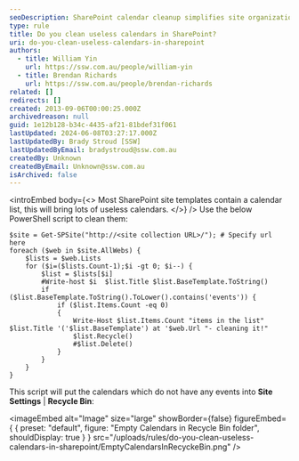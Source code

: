 ```yaml
---
seoDescription: SharePoint calendar cleanup simplifies site organization by removing unused event lists and streamlining site maintenance.
type: rule
title: Do you clean useless calendars in SharePoint?
uri: do-you-clean-useless-calendars-in-sharepoint
authors:
  - title: William Yin
    url: https://ssw.com.au/people/william-yin
  - title: Brendan Richards
    url: https://ssw.com.au/people/brendan-richards
related: []
redirects: []
created: 2013-09-06T00:00:25.000Z
archivedreason: null
guid: 1e12b128-b34c-4435-af21-81bdef31f061
lastUpdated: 2024-06-08T03:27:17.000Z
lastUpdatedBy: Brady Stroud [SSW]
lastUpdatedByEmail: bradystroud@ssw.com.au
createdBy: Unknown
createdByEmail: Unknown@ssw.com.au
isArchived: false
---
```


<introEmbed
  body={<>
Most SharePoint site templates contain a calendar list, this will bring lots of useless calendars.
  </>}
/>
Use the below PowerShell script to clean them:

```pwsh
$site = Get-SPSite("http://<site collection URL>/"); # Specify url here
foreach ($web in $site.AllWebs) {
    $lists = $web.Lists
    for ($i=($lists.Count-1);$i -gt 0; $i--) {
        $list = $lists[$i]
        #Write-host $i  $list.Title $list.BaseTemplate.ToString()
        if ($list.BaseTemplate.ToString().ToLower().contains('events')) {
            if ($list.Items.Count -eq 0)
            {
                Write-Host $list.Items.Count "items in the list" $list.Title '('$list.BaseTemplate') at '$web.Url "- cleaning it!"
                $list.Recycle()
                #$list.Delete()
            }
        }
    }
}
```

This script will put the calendars which do not have any events into **Site Settings** | **Recycle Bin**:

<imageEmbed
  alt="Image"
  size="large"
  showBorder={false}
  figureEmbed={ {
    preset: "default",
    figure: "Empty Calendars in Recycle Bin folder",
    shouldDisplay: true
  } }
  src="/uploads/rules/do-you-clean-useless-calendars-in-sharepoint/EmptyCalendarsInRecyckeBin.png"
/>
